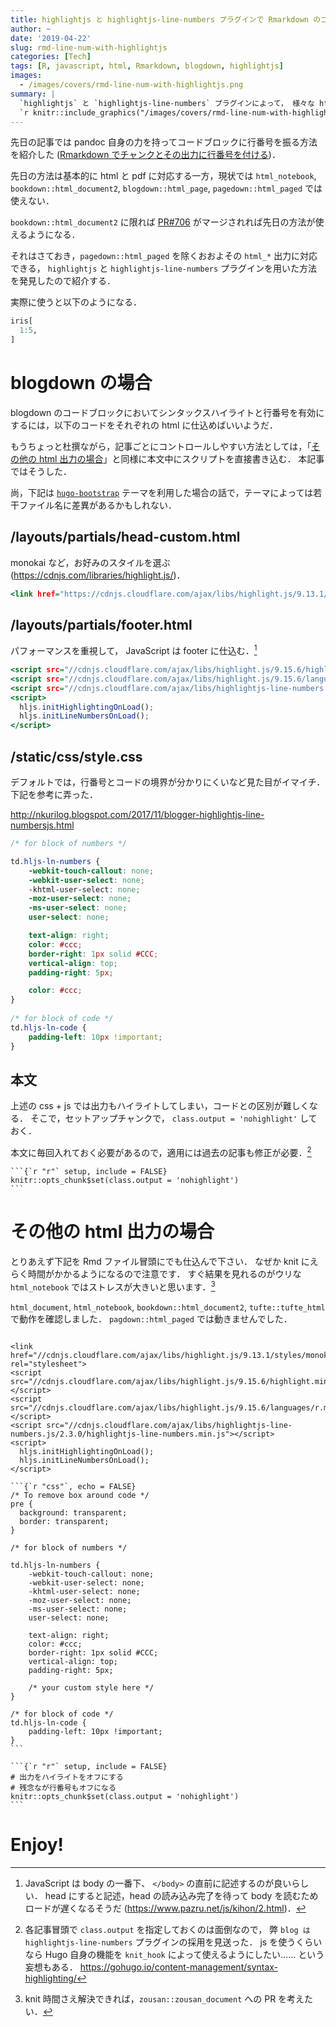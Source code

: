 ```yaml
---
title: highlightjs と highlightjs-line-numbers プラグインで Rmarkdown のコードブロックに行番号をつける
author: ~
date: '2019-04-22'
slug: rmd-line-num-with-highlightjs
categories: [Tech]
tags: [R, javascript, html, Rmarkdown, blogdown, highlightjs]
images: 
  - /images/covers/rmd-line-num-with-highlightjs.png
summary: |
  `highlightjs` と `highlightjs-line-numbers` プラグインによって， 様々な html フォーマットにおいてコードブロックに番号付けできるようにする方法を紹介する． \
  `r knitr::include_graphics("/images/covers/rmd-line-num-with-highlightjs.png")`
---
```


先日の記事では pandoc 自身の力を持ってコードブロックに行番号を振る方法を紹介した
([Rmarkdown でチャンクとその出力に行番号を付ける](/2019/04/18/rmd-line-num/))．

先日の方法は基本的に html と pdf に対応する一方，現状では `html_notebook`, `bookdown::html_document2`, `blogdown::html_page`, `pagedown::html_paged` では使えない．

`bookdown::html_document2` に限れば [PR#706](//github.com/rstudio/bookdown/pull/706) がマージされれば先日の方法が使えるようになる．

それはさておき，`pagedown::html_paged` を除くおおよその `html_*` 出力に対応できる， `highlightjs` と `highlightjs-line-numbers` プラグインを用いた方法を発見したので紹介する．

実際に使うと以下のようになる．

```r
iris[
  1:5,
]
```


# blogdown の場合

blogdown のコードブロックにおいてシンタックスハイライトと行番号を有効にするには，以下のコードをそれぞれの html に仕込めばいいようだ．

もうちょっと杜撰ながら，記事ごとにコントロールしやすい方法としては，「[その他の html 出力の場合]」と同様に本文中にスクリプトを直接書き込む．
本記事ではそうした．

尚，下記は [`hugo-bootstrap`](//themes.gohugo.io/hugo-bootstrap/) テーマを利用した場合の話で，テーマによっては若干ファイル名に差異があるかもしれない．

## /layouts/partials/head-custom.html

monokai など，お好みのスタイルを選ぶ (<https://cdnjs.com/libraries/highlight.js/>)．

```.html
<link href="https://cdnjs.cloudflare.com/ajax/libs/highlight.js/9.13.1/styles/monokai.min.css" rel="stylesheet">
```



## /layouts/partials/footer.html

パフォーマンスを重視して， JavaScript は footer に仕込む．[^js-at-last]

[^js-at-last]: JavaScript は body の一番下、 `</body>` の直前に記述するのが良いらしい．
head にすると記述，head の読み込み完了を待って body を読むためロードが遅くなるそうだ (<https://www.pazru.net/js/kihon/2.html>)．


```.html
<script src="//cdnjs.cloudflare.com/ajax/libs/highlight.js/9.15.6/highlight.min.js"></script>
<script src="//cdnjs.cloudflare.com/ajax/libs/highlight.js/9.15.6/languages/r.min.js"></script>
<script src="//cdnjs.cloudflare.com/ajax/libs/highlightjs-line-numbers.js/2.3.0/highlightjs-line-numbers.min.js"></script>
<script>
  hljs.initHighlightingOnLoad();
  hljs.initLineNumbersOnLoad();
</script>
```



## /static/css/style.css

デフォルトでは，行番号とコードの境界が分かりにくいなど見た目がイマイチ．
下記を参考に弄った．

<http://nkurilog.blogspot.com/2017/11/blogger-highlightjs-line-numbersjs.html>

```css
/* for block of numbers */

td.hljs-ln-numbers {
    -webkit-touch-callout: none;
    -webkit-user-select: none;
    -khtml-user-select: none;
    -moz-user-select: none;
    -ms-user-select: none;
    user-select: none;

    text-align: right;
    color: #ccc;
    border-right: 1px solid #CCC;
    vertical-align: top;
    padding-right: 5px;

    color: #ccc;
}
 
/* for block of code */
td.hljs-ln-code {
    padding-left: 10px !important;
}
```

## 本文

上述の css + js では出力もハイライトしてしまい，コードとの区別が難しくなる．
そこで，セットアップチャンクで， `class.output = 'nohighlight'` しておく．

本文に毎回入れておく必要があるので，適用には過去の記事も修正が必要．[^atusy]

[^atusy]: 各記事冒頭で `class.output` を指定しておくのは面倒なので，
  弊 `blog はhighlightjs-line-numbers` プラグインの採用を見送った．
  js を使うくらいなら Hugo 自身の機能を `knit_hook` によって使えるようにしたい……
  という妄想もある．
  <https://gohugo.io/content-management/syntax-highlighting/>
  


````
```{`r "r"` setup, include = FALSE}
knitr::opts_chunk$set(class.output = 'nohighlight')
```
````

# その他の html 出力の場合

とりあえず下記を Rmd ファイル冒頭にでも仕込んで下さい．
なぜか knit にえらく時間がかかるようになるので注意です．
すぐ結果を見れるのがウリな `html_notebook` ではストレスが大きいと思います．[^zousan]

[^zousan]: knit 時間さえ解決できれば，`zousan::zousan_document` への PR を考えたい．

`html_document`, `html_notebook`, `bookdown::html_document2`, `tufte::tufte_html` で動作を確認しました．
`pagdown::html_paged` では動きませんでした．

````

<link href="//cdnjs.cloudflare.com/ajax/libs/highlight.js/9.13.1/styles/monokai.min.css" rel="stylesheet">
<script src="//cdnjs.cloudflare.com/ajax/libs/highlight.js/9.15.6/highlight.min.js"></script>
<script src="//cdnjs.cloudflare.com/ajax/libs/highlight.js/9.15.6/languages/r.min.js"></script>
<script src="//cdnjs.cloudflare.com/ajax/libs/highlightjs-line-numbers.js/2.3.0/highlightjs-line-numbers.min.js"></script>
<script>
  hljs.initHighlightingOnLoad();
  hljs.initLineNumbersOnLoad();
</script>

```{`r "css"`, echo = FALSE}
/* To remove box around code */
pre {
  background: transparent;
  border: transparent;
}

/* for block of numbers */

td.hljs-ln-numbers {
    -webkit-touch-callout: none;
    -webkit-user-select: none;
    -khtml-user-select: none;
    -moz-user-select: none;
    -ms-user-select: none;
    user-select: none;

    text-align: right;
    color: #ccc;
    border-right: 1px solid #CCC;
    vertical-align: top;
    padding-right: 5px;

    /* your custom style here */
}
 
/* for block of code */
td.hljs-ln-code {
    padding-left: 10px !important;
}
```

```{`r "r"` setup, include = FALSE}
# 出力をハイライトをオフにする
# 残念なが行番号もオフになる
knitr::opts_chunk$set(class.output = 'nohighlight')
```
````

# Enjoy!

<script src="//cdnjs.cloudflare.com/ajax/libs/highlight.js/9.15.6/highlight.min.js"></script>
<script src="//cdnjs.cloudflare.com/ajax/libs/highlight.js/9.15.6/languages/r.min.js"></script>
<script src="//cdnjs.cloudflare.com/ajax/libs/highlightjs-line-numbers.js/2.3.0/highlightjs-line-numbers.min.js"></script>
<script>
  hljs.initHighlightingOnLoad();
  hljs.initLineNumbersOnLoad();
</script>

